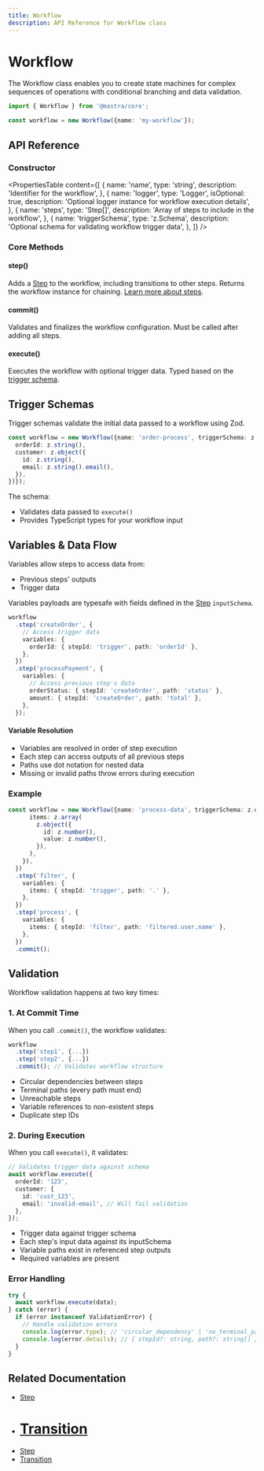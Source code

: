 ```yaml
---
title: Workflow
description: API Reference for Workflow class
---
```


# Workflow

The Workflow class enables you to create state machines for complex sequences of operations with conditional branching and data validation.

```ts
import { Workflow } from '@mastra/core';

const workflow = new Workflow({name: 'my-workflow'});
```

## API Reference

### Constructor

<PropertiesTable
  content={[
    {
      name: 'name',
      type: 'string',
      description: 'Identifier for the workflow',
    },
    {
      name: 'logger',
      type: 'Logger<WorkflowLogMessage>',
      isOptional: true,
      description: 'Optional logger instance for workflow execution details',
    },
    {
      name: 'steps',
      type: 'Step[]',
      description: 'Array of steps to include in the workflow',
    },
    {
      name: 'triggerSchema',
      type: 'z.Schema',
      description: 'Optional schema for validating workflow trigger data',
    },
  ]}
/>

### Core Methods

#### step()

Adds a [Step](./step.mdx) to the workflow, including transitions to other steps. Returns the workflow instance for chaining. [Learn more about steps](./step.mdx).

#### commit()

Validates and finalizes the workflow configuration. Must be called after adding all steps.

#### execute()

Executes the workflow with optional trigger data. Typed based on the [trigger schema](./workflow.mdx#trigger-schemas).

## Trigger Schemas

Trigger schemas validate the initial data passed to a workflow using Zod.

```ts showLineNumbers
const workflow = new Workflow({name: 'order-process', triggerSchema: z.object({
  orderId: z.string(),
  customer: z.object({
    id: z.string(),
    email: z.string().email(),
  }),
})});
```

The schema:

- Validates data passed to `execute()`
- Provides TypeScript types for your workflow input

## Variables & Data Flow

Variables allow steps to access data from:

- Previous steps' outputs
- Trigger data

Variables payloads are typesafe with fields defined in the [Step](./step.mdx) `inputSchema`.

```ts showLineNumbers
workflow
  .step('createOrder', {
    // Access trigger data
    variables: {
      orderId: { stepId: 'trigger', path: 'orderId' },
    },
  })
  .step('processPayment', {
    variables: {
      // Access previous step's data
      orderStatus: { stepId: 'createOrder', path: 'status' },
      amount: { stepId: 'createOrder', path: 'total' },
    },
  });
```

#### Variable Resolution

- Variables are resolved in order of step execution
- Each step can access outputs of all previous steps
- Paths use dot notation for nested data
- Missing or invalid paths throw errors during execution

### Example

```ts showLineNumbers
const workflow = new Workflow({name: 'process-data', triggerSchema: z.object({
      items: z.array(
        z.object({
          id: z.number(),
          value: z.number(),
        }),
      ),
    }),
  })
  .step('filter', {
    variables: {
      items: { stepId: 'trigger', path: '.' },
    },
  })
  .step('process', {
    variables: {
      items: { stepId: 'filter', path: 'filtered.user.name' },
    },
  })
  .commit();
```

## Validation

Workflow validation happens at two key times:

### 1. At Commit Time

When you call `.commit()`, the workflow validates:

```ts showLineNumbers
workflow
  .step('step1', {...})
  .step('step2', {...})
  .commit(); // Validates workflow structure
```

- Circular dependencies between steps
- Terminal paths (every path must end)
- Unreachable steps
- Variable references to non-existent steps
- Duplicate step IDs

### 2. During Execution

When you call `execute()`, it validates:

```ts showLineNumbers
// Validates trigger data against schema
await workflow.execute({
  orderId: '123',
  customer: {
    id: 'cust_123',
    email: 'invalid-email', // Will fail validation
  },
});
```

- Trigger data against trigger schema
- Each step's input data against its inputSchema
- Variable paths exist in referenced step outputs
- Required variables are present

### Error Handling

```ts showLineNumbers
try {
  await workflow.execute(data);
} catch (error) {
  if (error instanceof ValidationError) {
    // Handle validation errors
    console.log(error.type); // 'circular_dependency' | 'no_terminal_path' | 'unreachable_step'
    console.log(error.details); // { stepId?: string, path?: string[] }
  }
}
```

## Related Documentation

- [Step](https://mastra.ai/docs/guide/reference/workflows/step)
- # [Transition](https://mastra.ai/docs/guide/reference/workflows/transition)
- [Step](./step.mdx)
- [Transition](./transition.mdx)
